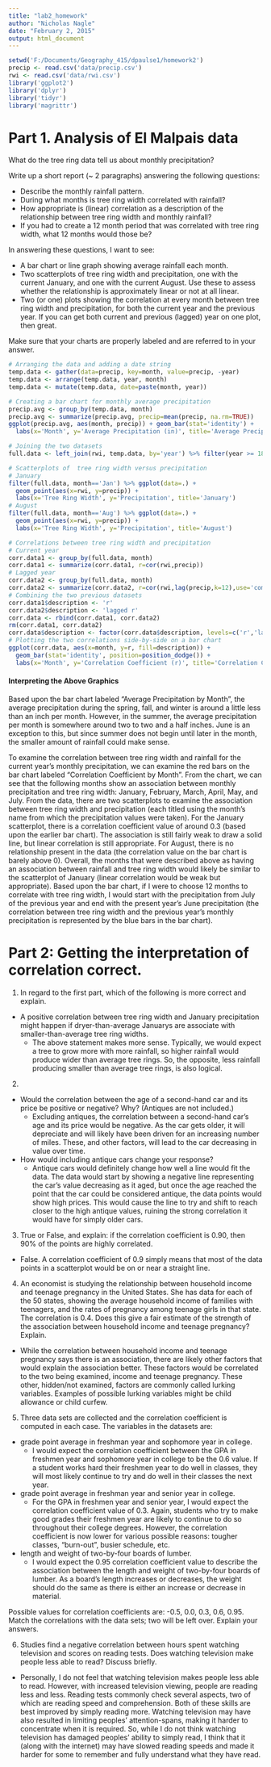 ```yaml
---
title: "lab2_homework"
author: "Nicholas Nagle"
date: "February 2, 2015"
output: html_document
---
```


```r
setwd('F:/Documents/Geography_415/dpaulse1/homework2')
precip <- read.csv('data/precip.csv')
rwi <- read.csv('data/rwi.csv')
library('ggplot2')
library('dplyr')
library('tidyr')
library('magrittr')
```

# Part 1. Analysis of El Malpais data

What do the tree ring data tell us about monthly precipitation?

Write up a short report (~ 2 paragraphs) answering the following questions:

- Describe the monthly rainfall pattern.  
- During what months is tree ring width correlated with rainfall?
- How appropriate is (linear) correlation as a description of the relationship between tree ring width and monthly rainfall?
- If you had to create a 12 month period that was correlated with tree ring width, what 12 months would those be?

In answering these questions, I want to see:

 - A bar chart or line graph showing average rainfall each month.
 - Two scatterplots of tree ring width and precipitation, one with the current January, and one with the current August.  Use these to assess whether the relationship is approximately linear or not at all linear.
 - Two (or one) plots showing the correlation at every month between tree ring width and precipitation, for both the current year and the previous year.  If you can get both current and previous (lagged) year on one plot, then great.
 
 Make sure that your charts are properly labeled and are referred to in your answer.
 
```r
# Arranging the data and adding a date string
temp.data <- gather(data=precip, key=month, value=precip, -year)
temp.data <- arrange(temp.data, year, month)
temp.data <- mutate(temp.data, date=paste(month, year))

# Creating a bar chart for monthly average precipitation
precip.avg <- group_by(temp.data, month)
precip.avg <- summarize(precip.avg, precip=mean(precip, na.rm=TRUE))
ggplot(precip.avg, aes(month, precip)) + geom_bar(stat='identity') +
  labs(x='Month', y='Average Precipitation (in)', title='Average Precipitation by Month')

# Joining the two datasets
full.data <- left_join(rwi, temp.data, by='year') %>% filter(year >= 1895)

# Scatterplots of  tree ring width versus precipitation
# January
filter(full.data, month=='Jan') %>% ggplot(data=.) +
  geom_point(aes(x=rwi, y=precip)) + 
  labs(x='Tree Ring Width', y='Precipitation', title='January')
# August
filter(full.data, month=='Aug') %>% ggplot(data=.) +
  geom_point(aes(x=rwi, y=precip)) +
  labs(x='Tree Ring Width', y='Precipitation', title='August')

# Correlations between tree ring width and precipitation
# Current year
corr.data1 <- group_by(full.data, month)
corr.data1 <- summarize(corr.data1, r=cor(rwi,precip))
# Lagged year
corr.data2 <- group_by(full.data, month)
corr.data2 <- summarize(corr.data2, r=cor(rwi,lag(precip,k=12),use='complete.obs'))
# Combining the two previous datasets
corr.data1$description <- 'r'
corr.data2$description <- 'lagged r'
corr.data <- rbind(corr.data1, corr.data2)
rm(corr.data1, corr.data2)
corr.data$description <- factor(corr.data$description, levels=c('r','lagged r'))
# Plotting the two correlations side-by-side on a bar chart
ggplot(corr.data, aes(x=month, y=r, fill=description)) +
  geom_bar(stat='identity', position=position_dodge()) +
  labs(x='Month', y='Correlation Coefficient (r)', title='Correlation Coefficient by Month')
```

#### Interpreting the Above Graphics
Based upon the bar chart labeled “Average Precipitation by Month”, the average precipitation during the spring, fall, and winter is around a little less than an inch per month. However, in the summer, the average precipitation per month is somewhere around two to two and a half inches. June is an exception to this, but since summer does not begin until later in the month, the smaller amount of rainfall could make sense.

To examine the correlation between tree ring width and rainfall for the current year’s monthly precipitation, we can examine the red bars on the bar chart labeled “Correlation Coefficient by Month”. From the chart, we can see that the following months show an association between monthly precipitation and tree ring width: January, February, March, April, May, and July. From the data, there are two scatterplots to examine the association between tree ring width and precipitation (each titled using the month’s name from which the precipitation values were taken). For the January scatterplot, there is a correlation coefficient value of around 0.3 (based upon the earlier bar chart). The association is still fairly weak to draw a solid line, but linear correlation is still appropriate. For August, there is no relationship present in the data (the correlation value on the bar chart is barely above 0). Overall, the months that were described above as having an association between rainfall and tree ring width would likely be similar to the scatterplot of January (linear correlation would be weak but appropriate). Based upon the bar chart, if I were to choose 12 months to correlate with tree ring width, I would start with the precipitation from July of the previous year and end with the present year’s June precipitation (the correlation between tree ring width and the previous year’s monthly precipitation is represented by the blue bars in the bar chart). 

# Part 2: Getting the interpretation of correlation correct.


1. In regard to the first part, which of the following is more correct and explain.
  - A positive correlation between tree ring width and January precipitation might happen if dryer-than-average Januarys are associate with smaller-than-average tree ring widths.  
    * The above statement makes more sense. Typically, we would expect a tree to grow more with more rainfall, so higher rainfall would produce wider than average tree rings. So, the opposite, less rainfall producing smaller than average tree rings, is also logical.

2. 
  - Would the correlation between the age of a second-hand car and its price be positive or negative?  Why?  (Antiques are not included.)  
    * Excluding antiques, the correlation between a second-hand car’s age and its price would be negative. As the car gets older, it will depreciate and will likely have been driven for an increasing number of miles. These, and other factors, will lead to the car decreasing in value over time.
  - How would including antique cars change your response?  
    * Antique cars would definitely change how well a line would fit the data. The data would start by showing a negative line representing the car’s value decreasing as it aged, but once the age reached the point that the car could be considered antique, the data points would show high prices. This would cause the line to try and shift to reach closer to the high antique values, ruining the strong correlation it would have for simply older cars.

3. True or False, and explain: if the correlation coefficient is 0.90, then 90% of the points are highly correlated.  
  - False. A correlation coefficient of 0.9 simply means that most of the data points in a scatterplot would be on or near a straight line. 

4. An economist is studying the relationship between household income and teenage pregnancy in the United States.  She has data for each of the 50 states, showing the average household income of families with teenagers, and the rates of pregnancy among teenage girls in that state.  The correlation is 0.4.  Does this give a fair estimate of the strength of the association between household income and teenage pregnancy?  Explain.  
  - While the correlation between household income and teenage pregnancy says there is an association, there are likely other factors that would explain the association better. These factors would be correlated to the two being examined, income and teenage pregnancy. These other, hidden/not examined, factors are commonly called lurking variables. Examples of possible lurking variables might be child allowance or child curfew. 

5. Three data sets are collected and the correlation coefficient is computed in each case.  The variables in the datasets are:
  - grade point average in freshman year and sophomore year in college.  
    * I would expect the correlation coefficient between the GPA in freshmen year and sophomore year in college to be the 0.6 value. If a student works hard their freshmen year to do well in classes, they will most likely continue to try and do well in their classes the next year.  
  - grade point average in freshman year and senior year in college.  
    * For the GPA in freshmen year and senior year, I would expect the correlation coefficient value of 0.3. Again, students who try to make good grades their freshmen year are likely to continue to do so throughout their college degrees. However, the correlation coefficient is now lower for various possible reasons: tougher classes, “burn-out”, busier schedule, etc.  
  - length and weight of two-by-four boards of lumber.  
    * I would expect the 0.95 correlation coefficient value to describe the association between the length and weight of two-by-four boards of lumber. As a board's length increases or decreases, the weight should do the same as there is either an increase or decrease in material. 
  
  Possible values for correlation coefficients are: -0.5,   0.0,   0.3,  0.6,  0.95.  Match the correlations with the data sets; two will be left over.  Explain your answers.

6. Studies find a negative correlation between hours spent watching television and scores on reading tests.  Does watching television make people less able to read?  Discuss briefly.  
  - Personally, I do not feel that watching television makes people less able to read. However, with increased television viewing, people are reading less and less. Reading tests commonly check several aspects, two of which are reading speed and comprehension. Both of these skills are best improved by simply reading more. Watching television may have also resulted in limiting peoples’ attention-spans, making it harder to concentrate when it is required. So, while I do not think watching television has damaged peoples’ ability to simply read, I think that it (along with the internet) may have slowed reading speeds and made it harder for some to remember and fully understand what they have read.